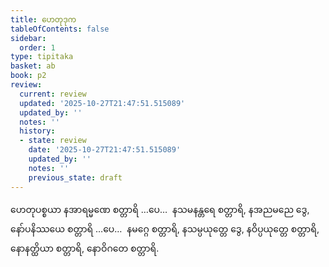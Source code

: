 ```yaml
---
title: ဟေတုဒုက
tableOfContents: false
sidebar:
  order: 1
type: tipitaka
basket: ab
book: p2
review:
  current: review
  updated: '2025-10-27T21:47:51.515089'
  updated_by: ''
  notes: ''
  history:
  - state: review
    date: '2025-10-27T21:47:51.515089'
    updated_by: ''
    notes: ''
    previous_state: draft
---
```



<ReviewStatus review={frontmatter.review} showDetails={true} />

<HypothesisAnnotation frontmatter={frontmatter} />

<DynamicBreadcrumb />

<Division number="49" book="p2" e="ch" v="38" p="226">

<Paragraph number="1987" book="p2">
ဟေတုပစ္စယာ နအာရမ္မဏေ စတ္တာရိ …ပေ…  နသမနန္တရေ စတ္တာရိ, နအညမညေ ဒွေ, နော်ပနိဿယေ စတ္တာရိ …ပေ…  နမဂ္ဂေ စတ္တာရိ, နသမ္ပယုတ္တေ ဒွေ, နဝိပ္ပယုတ္တေ စတ္တာရိ, နောနတ္ထိယာ စတ္တာရိ, နောဝိဂတေ စတ္တာရိ.
</Paragraph>
</Division>